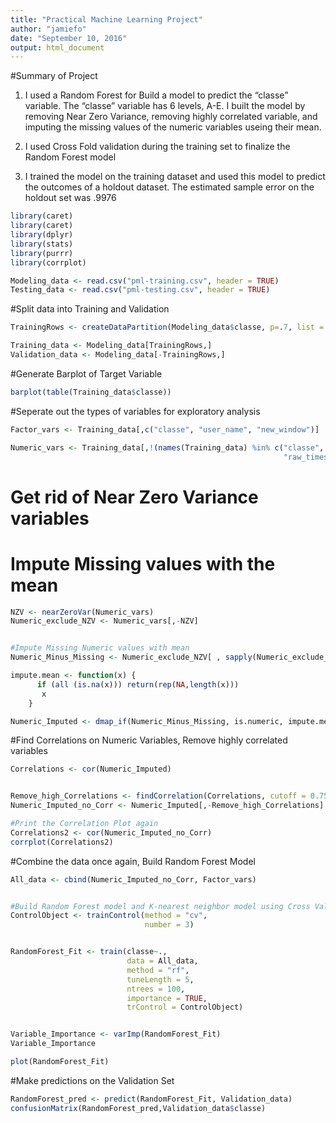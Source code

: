 ---
title: "Practical Machine Learning Project"
author: "jamiefo"
date: "September 10, 2016"
output: html_document
---


#Summary of Project

1. I used a Random Forest for Build a model to predict the "classe" variable.  The "classe" variable has 6 levels, A-E.
   I built the model by removing Near Zero Variance, removing highly correlated variable, and imputing the missing values
   of the numeric variables useing their mean.
   
2. I used Cross Fold validation during the training set to finalize the Random Forest model

3. I trained the model on the training dataset and used this model to predict the outcomes of a holdout dataset.
    The estimated sample error on the holdout set was .9976

```{r include=FALSE}

library(caret)
library(caret) 
library(dplyr) 
library(stats) 
library(purrr) 
library(corrplot)

Modeling_data <- read.csv("pml-training.csv", header = TRUE) 
Testing_data <- read.csv("pml-testing.csv", header = TRUE)

```


#Split data into Training and Validation


```{r }
TrainingRows <- createDataPartition(Modeling_data$classe, p=.7, list = FALSE)

Training_data <- Modeling_data[TrainingRows,]
Validation_data <- Modeling_data[-TrainingRows,]

```


#Generate Barplot of Target Variable

```{r }

barplot(table(Training_data$classe))

```

#Seperate out the types of variables for exploratory analysis

```{r}

Factor_vars <- Training_data[,c("classe", "user_name", "new_window")]

Numeric_vars <- Training_data[,!(names(Training_data) %in% c("classe", "user_name", "new_window", "X", 
                                                             "raw_timestamp_part_1", "raw_timestamp_part_2", "cvtd_timestamp"))]

```


# Get rid of Near Zero Variance variables
# Impute Missing values with the mean
```{r}
NZV <- nearZeroVar(Numeric_vars)
Numeric_exclude_NZV <- Numeric_vars[,-NZV]


#Impute Missing Numeric values with mean
Numeric_Minus_Missing <- Numeric_exclude_NZV[ , sapply(Numeric_exclude_NZV, function(x) !mean(is.na(x))>.5)]

impute.mean <- function(x) { 
      if (all (is.na(x))) return(rep(NA,length(x))) 
       x 
    } 

Numeric_Imputed <- dmap_if(Numeric_Minus_Missing, is.numeric, impute.mean) 

```


#Find Correlations on Numeric Variables, Remove highly correlated variables

```{r}
Correlations <- cor(Numeric_Imputed)


Remove_high_Correlations <- findCorrelation(Correlations, cutoff = 0.75)
Numeric_Imputed_no_Corr <- Numeric_Imputed[,-Remove_high_Correlations]

#Print the Correlation Plot again
Correlations2 <- cor(Numeric_Imputed_no_Corr)
corrplot(Correlations2)
```


#Combine the data once again, Build Random Forest Model
```{r}
All_data <- cbind(Numeric_Imputed_no_Corr, Factor_vars)


#Build Random Forest model and K-nearest neighbor model using Cross Validation
ControlObject <- trainControl(method = "cv",
                              number = 3)


RandomForest_Fit <- train(classe~.,
                          data = All_data,
                          method = "rf",
                          tuneLength = 5,
                          ntrees = 100,
                          importance = TRUE,
                          trControl = ControlObject)


Variable_Importance <- varImp(RandomForest_Fit)
Variable_Importance

plot(RandomForest_Fit)
```


#Make predictions on the Validation Set
```{r}

RandomForest_pred <- predict(RandomForest_Fit, Validation_data)
confusionMatrix(RandomForest_pred,Validation_data$classe)

```
    



